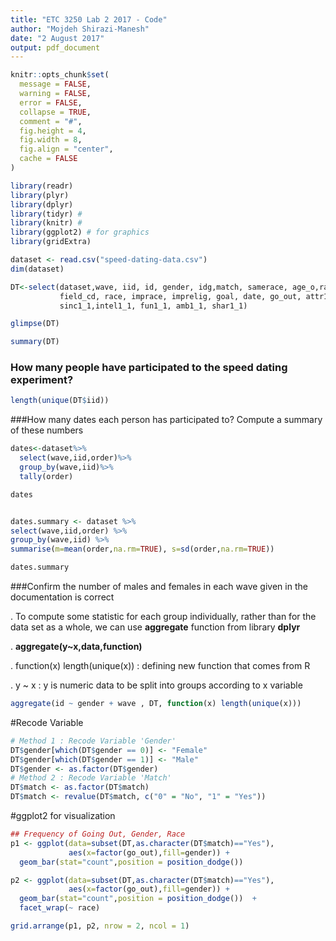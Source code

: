 ```yaml
---
title: "ETC 3250 Lab 2 2017 - Code"
author: "Mojdeh Shirazi-Manesh"
date: "2 August 2017"
output: pdf_document
---
```


```r
knitr::opts_chunk$set(
  message = FALSE,
  warning = FALSE,
  error = FALSE, 
  collapse = TRUE,
  comment = "#",
  fig.height = 4,
  fig.width = 8,
  fig.align = "center",
  cache = FALSE
)
```

```r
library(readr)
library(plyr)
library(dplyr)
library(tidyr) #
library(knitr) #
library(ggplot2) # for graphics
library(gridExtra)

dataset <- read.csv("speed-dating-data.csv")
dim(dataset)

DT<-select(dataset,wave, iid, id, gender, idg,match, samerace, age_o,race_o, 
           field_cd, race, imprace, imprelig, goal, date, go_out, attr1_1,
           sinc1_1,intel1_1, fun1_1, amb1_1, shar1_1)

glimpse(DT)

summary(DT)

```
### How many people have participated to the speed dating experiment?

```r
length(unique(DT$iid))

```

###How many dates each person has participated to? Compute a summary of these numbers


```r
dates<-dataset%>%
  select(wave,iid,order)%>%
  group_by(wave,iid)%>%
  tally(order)

dates


dates.summary <- dataset %>%
select(wave,iid,order) %>%
group_by(wave,iid) %>%
summarise(m=mean(order,na.rm=TRUE), s=sd(order,na.rm=TRUE))

dates.summary
```
###Confirm the number of males and females in each wave given in the documentation is correct

. To compute some statistic for each group individually, rather than for the data set as a whole, we can use **aggregate** function from library **dplyr**

. **aggregate(y~x,data,function)**

. function(x) length(unique(x)) : defining new function that comes from R

. y ~ x : y is numeric data to be split into groups according to x variable

```r
aggregate(id ~ gender + wave , DT, function(x) length(unique(x)))
```

#Recode Variable
```r
# Method 1 : Recode Variable 'Gender'
DT$gender[which(DT$gender == 0)] <- "Female"
DT$gender[which(DT$gender == 1)] <- "Male"
DT$gender <- as.factor(DT$gender)
# Method 2 : Recode Variable 'Match'
DT$match <- as.factor(DT$match)
DT$match <- revalue(DT$match, c("0" = "No", "1" = "Yes"))
```

#ggplot2 for visualization

```r

## Frequency of Going Out, Gender, Race
p1 <- ggplot(data=subset(DT,as.character(DT$match)=="Yes"),
             aes(x=factor(go_out),fill=gender)) +
  geom_bar(stat="count",position = position_dodge()) 

p2 <- ggplot(data=subset(DT,as.character(DT$match)=="Yes"),
             aes(x=factor(go_out),fill=gender)) +
  geom_bar(stat="count",position = position_dodge())  +
  facet_wrap(~ race)

grid.arrange(p1, p2, nrow = 2, ncol = 1)

```
